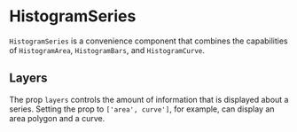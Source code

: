 
# HistogramSeries

<Meta title="Addons/XY/HistogramSeries" />

`HistogramSeries` is a convenience component that combines the capabilities of `HistogramArea`, `HistogramBars`, and `HistogramCurve`.

<ArgsTable of={HistogramSeries} />

## Layers

The prop `layers` controls the amount of information that is displayed about a series. Setting the prop to `['area', curve']`, for example, can display an area polygon and a curve.

<Canvas>
    <Story name="area and curve">
        <Chart size={[400, 300]} padding={[40, 40, 60, 60]} style={{ display: 'inline-block' }}>
            <Histogram data={sampleData} breaks={12} density={true}>
                <Axis variant={'bottom'} label={'x (a.u.)'} />
                <Axis variant={'left'} label={'density'} />
                <GridLines variant={'y'} />
                <HistogramSeries
                    layers={['area', 'curve']}
                    curveStyle={{ strokeWidth: 2 }}
                    areaStyle={{ opacity: 0.2 }}
                />
            </Histogram>
        </Chart>
    </Story>
</Canvas>
